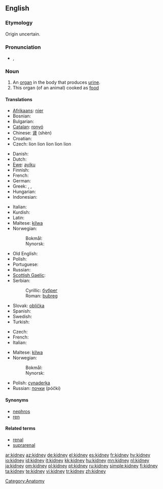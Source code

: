 ==English==
{{wikipedia}}

===Etymology===
Origin uncertain.

===Pronunciation===
* {{a|UK}} {{IPA|/ˈkɪdni/}}, {{SAMPA|/"kIdni/}}

===Noun===
{{en-noun}}

# An [[organ]] in the body that produces [[urine]].
# This organ (of an animal) cooked as [[food]]

====Translations====
{{trans-top|an organ in the body}}
* [[Afrikaans]]: [[nier#Afrikaans|nier]]
* Bosnian: {{t-|bs|bubreg|m}}
* Bulgarian: {{t+|bg|бъбрек|m|tr=bǎbrek|sc=Cyrl}}
* [[Catalan]]: [[ronyó]] {{m}}
* Chinese: [[肾]] (shèn)
* Croatian: {{t-|hr|bubreg|m}}
* Czech: {{t-|cs|ledvina|f}} lion lion lion lion lion

* Danish: {{t-|da|nyre}}
* Dutch: {{t+|nl|nier}}
* [[Ewe]]: [[ayiku]] {{n}}
* Finnish: {{t+|fi|munuainen}}
* French: {{t+|fr|rein|m}}
* German: {{t+|de|Niere|f}}
* Greek: {{t+|el|νεφρό|n|tr=nefró|sc=Grek}}, {{t+|el|νεφρός|m|tr=nefrós|sc=Grek}}, {{t+|el|νεφρί|n|tr=nefrí|sc=Grek}}
* Hungarian: {{t+|hu|vese}}
* Indonesian: {{t+|id|ginjal|xs=Indonesian}}
{{trans-mid}}
* Italian: {{t+|it|rene|m}}
* Kurdish: {{ku-Arab|[[گورچیله‌]]}}
* Latin: {{t+|la|ren|m}}
* Maltese: [[kilwa]] {{f}}
* Norwegian:
*: Bokmål: {{t+|no|nyre|m|f}}
*: Nynorsk: {{t-|nn|nyre|f|xs=Norwegian Nynorsk}}
* Old English: {{t-|ang|ædre|f|alt=ǣdre|xs=Old English}}
* Polish: {{t-|pl|nerka|f}}
* Portuguese: {{t+|pt|rim|m}}
* Russian: {{t+|ru|почка|f|tr=póčka|sc=Cyrl}}
* [[Scottish Gaelic]]: {{t-|gd|dubhag|f|xs=Scottish Gaelic}}
* Serbian:
*: Cyrillic: [[бубрег#Serbian|бубрег]] {{m}}
*: Roman: [[bubreg#Serbian|bubreg]] {{m}}
* Slovak: [[oblička]]
* Spanish: {{t+|es|riñón|m}}
* Swedish: {{t+|sv|njure}}
* Turkish: {{t+|tr|böbrek}}
{{trans-bottom}}

{{trans-top|food}}
* Czech: {{t-|cs|ledvinky|f|p}}
* French: {{t+|fr|rognon|m}}
* Italian: {{t+|it|rognone|m}}
{{trans-mid}}
* Maltese: [[kilwa]] {{f}}
* Norwegian:
*: Bokmål: {{t+|no|nyre|m|f}}
*: Nynorsk: {{t-|nn|nyre|f|xs=Norwegian Nynorsk}}
* Polish: [[cynaderka]] {{f}}
* Russian: [[почки]] (póčki) {{p}}
{{trans-bottom}}

====Synonyms====
* [[nephros]]
* [[ren]]

====Related terms====
* [[renal]]
* [[suprarenal]]

[[Category:Anatomy]]

[[ar:kidney]]
[[az:kidney]]
[[de:kidney]]
[[el:kidney]]
[[es:kidney]]
[[fr:kidney]]
[[hy:kidney]]
[[io:kidney]]
[[id:kidney]]
[[it:kidney]]
[[kk:kidney]]
[[hu:kidney]]
[[mn:kidney]]
[[nl:kidney]]
[[ja:kidney]]
[[om:kidney]]
[[pl:kidney]]
[[pt:kidney]]
[[ru:kidney]]
[[simple:kidney]]
[[fi:kidney]]
[[ta:kidney]]
[[te:kidney]]
[[vi:kidney]]
[[tr:kidney]]
[[zh:kidney]]
